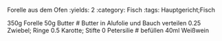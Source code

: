 Forelle aus dem Ofen
:yields: 2
:category: Fisch
:tags: Hauptgericht;Fisch

350g Forelle
50g Butter
# Butter in Alufolie und Bauch verteilen
0.25 Zwiebel; Ringe
0.5 Karotte; Stifte
0 Petersilie
# befüllen
40ml Weißwein



